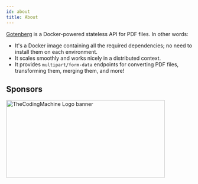 ```yaml
---
id: about
title: About
---
```



[Gotenberg](https://github.com/gotenberg/gotenberg) is a Docker-powered stateless API for PDF files. In other words:

* It's a Docker image containing all the required dependencies; no need to install them on each environment.
* It scales smoothly and works nicely in a distributed context.
* It provides `multipart/form-data` endpoints for converting PDF files, transforming them, merging them, and more!

## Sponsors

<div className="text--center">
<a href="https://thecodingmachine.com" target="_blank">
<img src={TheCodingMachineLogo} alt="TheCodingMachine Logo banner" width="429" height="210" />
</a>
</div>